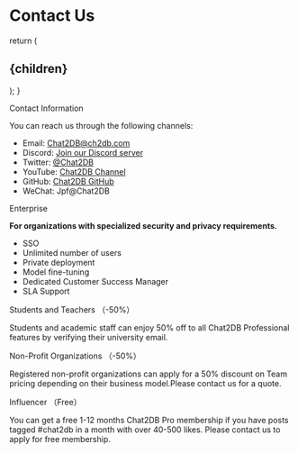 
# Contact Us

 
 
  return (
    <h2 id={id}>{children}</h2>
  );
}

<CustomHeading id='contact-us'>Contact Information</CustomHeading>

You can reach us through the following channels:

- Email: Chat2DB@ch2db.com
- Discord: [Join our Discord server](https://discord.gg/cKt72wcfVp)
- Twitter: [@Chat2DB](https://x.com/Chat2DB_AI)
- YouTube: [Chat2DB Channel](https://www.youtube.com/@chat2db.tutorial)
- GitHub: [Chat2DB GitHub](https://github.com/codePhiliaX/chat2db)
- WeChat: Jpf@Chat2DB



 
<CustomHeading id="enterprise">Enterprise</CustomHeading>

**For organizations with specialized security and privacy requirements.**
- SSO
- Unlimited number of users
- Private deployment
- Model fine-tuning
- Dedicated Customer Success Manager
- SLA Support

<CustomHeading id="education">Students and Teachers （-50%）</CustomHeading>

Students and academic staff can enjoy 50% off to all Chat2DB Professional features by verifying their university email.

<CustomHeading id="nonprofit">Non-Profit Organizations （-50%）</CustomHeading>

Registered non-profit organizations can apply for a 50% discount on Team pricing depending on their business model.Please contact us for a quote.

<CustomHeading id="influencer">Influencer （Free）</CustomHeading>

You can get a free 1-12 months Chat2DB Pro membership if you have posts tagged #chat2db in a month with over 40-500 likes. Please contact us to apply for free membership.
